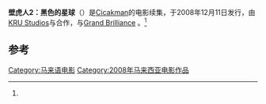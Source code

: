 {{expand language|ms}}
{{Infobox Film
|name           = 壁虎人2：黑色的星球
|image          = 
|caption        = 
|director       = [[KRU|Yusry Abdul Halim]]
|producer       = [[KRU|Norman Abdul Halim]], [[KRU|Yusry Abdul Halim]], [[KRU|Edry Abdul Halim]]
|starring       = [[赛夫阿伯|赛夫阿伯]]<br />[[Fasha_Sandha|Fasha Sandha]]<br />[[Aznil_Hj_Nawawi|Aznil Hj Nawawi]]<br />[[Tamara_Bleszynski|Tamara Bleszynski]]<br /> [[AC_Mizal|AC Mizal]]<br />[[Adlin_Aman_Ramlie|Adlin Aman Ramlie]]<br />[[Sharifah_Amani|Sharifah Amani]]
|distributor    = [[KRU|KRU]] Studios<br />[[Grand_Brilliance|Grand Brilliance]]有限公司
|released       = 2008年12月11日<ref name=taruh>[http://www.sinemamalaysia.com.my/main/index.php?mod=newspaper&id=1112 Harian Metro: Yusry Taruh Harapan] {{webarchive|url=https://web.archive.org/web/20110722232604/http://www.sinemamalaysia.com.my/main/index.php?mod=newspaper&id=1112 |date=2011-07-22 }}</ref>
|country        = {{馬來西亞電影產地}}
|awards         = 
|language       = [[马来语|马来语]]
|budget=2500000 令吉<ref name=interesting>[http://www.sinemamalaysia.com.my/main/index.php?mod=newspaper&id=666 Berita Harian: KRU jamin Cicakman 2 lebih menghiburkan] {{webarchive|url=https://web.archive.org/web/20110722232537/http://www.sinemamalaysia.com.my/main/index.php?mod=newspaper&id=666 |date=2011-07-22 }}</ref>
|preceded_by    = [[Cicakman|Cicakman]]
|website        = http://cicakman.com/cicakman2/main.html
}}
'''壁虎人2：黑色的星球'''（{{lang-ms|'''''Cicakman 2 - Planet Hitam'''''}}）是[[Cicakman|Cicakman]]的电影续集，于2008年12月11日发行，由[[KRU_Studios|KRU Studios]]与合作，与[[Grand_Brilliance|Grand Brilliance]] 。<ref name=taruh />

==参考==
{{Portal box|马来西亚|电影}}
{{reflist}}

{{电影小作品}}
[[Category:马来语电影|Category:马来语电影]]
[[Category:2008年马来西亚电影作品|Category:2008年马来西亚电影作品]]